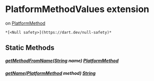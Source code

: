 # PlatformMethodValues extension

on [PlatformMethod](../common_platform_methods/PlatformMethod-class)

    *[<Null safety>](https://dart.dev/null-safety)*

## Static Methods

##### [getMethodFromName](../common_platform_methods/PlatformMethodValues/getMethodFromName)([String](https://api.flutter.dev/flutter/dart-core/String-class.html) name) [PlatformMethod](../common_platform_methods/PlatformMethod-class)

##### [getName](../common_platform_methods/PlatformMethodValues/getName)([PlatformMethod](../common_platform_methods/PlatformMethod-class) method) [String](https://api.flutter.dev/flutter/dart-core/String-class.html)
